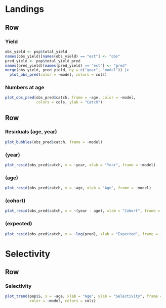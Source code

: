 
Landings {data-navmenu="Fishery"}
================================================================================


Row {.tabset}
--------------------------------------------------------------------------------

### Yield

```r

obs_yield <- pop$total_yield
names(obs_yield)[names(obs_yield) == "est"] <- "obs"
pred_yield <- pop$total_yield_pred
names(pred_yield)[names(pred_yield) == "est"] <- "pred"
merge(obs_yield, pred_yield, by = c("year", "model")) |> 
  plot_obs_pred(color = ~model, colors = cols)

```


### Numbers at age

```r
plot_obs_pred(obs_pred$catch, frame = ~age, color = ~model, 
              colors = cols, ylab = "Catch")
```


Row {.tabset}
--------------------------------------------------------------------------------


### Residuals (age, year)

```r
plot_bubbles(obs_pred$catch, frame = ~model) 
```

### (year)

```r
plot_resid(obs_pred$catch, x = ~year, xlab = "Year", frame = ~model)
```

### (age)

```r
plot_resid(obs_pred$catch, x = ~age, xlab = "Age", frame = ~model)
```

### (cohort)

```r
plot_resid(obs_pred$catch, x = ~(year - age), xlab = "Cohort", frame = ~model)
```

### (expected)

```r
plot_resid(obs_pred$catch, x = ~log(pred), xlab = "Expected", frame = ~model)
```


Selectivity {data-navmenu="Fishery"}
================================================================================


Row {.tabset}
--------------------------------------------------------------------------------

### Selectivity

```r
plot_trend(pop$S, x = ~age, xlab = "Age", ylab = "Selectivity", frame = ~year,
           color = ~model, colors = cols)
```




